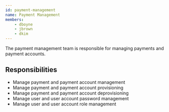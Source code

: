 ```yaml
---
id: payment-management
name: Payment Management
members:
    - dboyne
    - jbrown
    - dkim
---
```


The payment management team is responsible for managing payments and payment accounts.

## Responsibilities

- Manage payment and payment account management
- Manage payment and payment account provisioning
- Manage payment and payment account deprovisioning
- Manage user and user account password management
- Manage user and user account role management